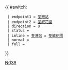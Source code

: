 {{ #switch: {{{format|}}}
  | endpoint1 = [[荃灣站公共運輸交匯處|荃灣站]]
  | endpoint2 = [[荃威花園巴士總站|荃威花園]]
  | direction = 0
  | status = {{HK Bus Status|N}}
  | inline = [[荃灣站公共運輸交匯處|荃灣站]] ↺ [[荃威花園巴士總站|荃威花園]]
  | normal =
  | full =
}}<noinclude>[[Category:九龍巴士路線模板|N039]]</noinclude>